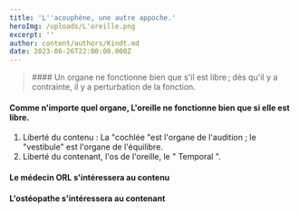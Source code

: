 ```yaml
---
title: 'L''acouphène, une autre appoche.'
heroImg: /uploads/L'oreille.png
excerpt: ''
author: content/authors/Kindt.md
date: 2023-06-26T22:00:00.000Z
---
```


<BlockQuote authorName="">
  #### Un organe ne fonctionne bien que s'il est libre ; dès qu'il y a contrainte, il y a        perturbation de la fonction.
</BlockQuote>

#### Comme n'importe quel organe, L'oreille ne fonctionne bien que si elle est libre.

<Space height={10} />

1. Liberté du contenu : La "cochlée "est l'organe de l'audition ; le "vestibule" est l'organe de l'équilibre.
2. Liberté du contenant, l'os de l'oreille, le " Temporal ".

#### Le médecin ORL s'intéressera au contenu

#### L'ostéopathe s'intéressera au contenant
